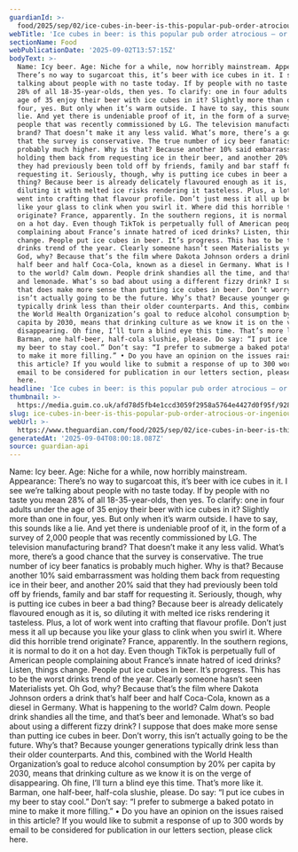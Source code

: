 ```yaml
---
guardianId: >-
  food/2025/sep/02/ice-cubes-in-beer-is-this-popular-pub-order-atrocious-or-ingenious
webTitle: 'Ice cubes in beer: is this popular pub order atrocious – or ingenious?'
sectionName: Food
webPublicationDate: '2025-09-02T13:57:15Z'
bodyText: >-
  Name: Icy beer. Age: Niche for a while, now horribly mainstream. Appearance:
  There’s no way to sugarcoat this, it’s beer with ice cubes in it. I see we’re
  talking about people with no taste today. If by people with no taste you mean
  28% of all 18-35-year-olds, then yes. To clarify: one in four adults under the
  age of 35 enjoy their beer with ice cubes in it? Slightly more than one in
  four, yes. But only when it’s warm outside. I have to say, this sounds like a
  lie. And yet there is undeniable proof of it, in the form of a survey of 2,000
  people that was recently commissioned by LG. The television manufacturing
  brand? That doesn’t make it any less valid. What’s more, there’s a good chance
  that the survey is conservative. The true number of icy beer fanatics is
  probably much higher. Why is that? Because another 10% said embarrassment was
  holding them back from requesting ice in their beer, and another 20% said that
  they had previously been told off by friends, family and bar staff for
  requesting it. Seriously, though, why is putting ice cubes in beer a bad
  thing? Because beer is already delicately flavoured enough as it is, so
  diluting it with melted ice risks rendering it tasteless. Plus, a lot of work
  went into crafting that flavour profile. Don’t just mess it all up because you
  like your glass to clink when you swirl it. Where did this horrible trend
  originate? France, apparently. In the southern regions, it is normal to do it
  on a hot day. Even though TikTok is perpetually full of American people
  complaining about France’s innate hatred of iced drinks? Listen, things
  change. People put ice cubes in beer. It’s progress. This has to be the worst
  drinks trend of the year. Clearly someone hasn’t seen Materialists yet. Oh
  God, why? Because that’s the film where Dakota Johnson orders a drink that’s
  half beer and half Coca-Cola, known as a diesel in Germany. What is happening
  to the world? Calm down. People drink shandies all the time, and that’s beer
  and lemonade. What’s so bad about using a different fizzy drink? I suppose
  that does make more sense than putting ice cubes in beer. Don’t worry, this
  isn’t actually going to be the future. Why’s that? Because younger generations
  typically drink less than their older counterparts. And this, combined with
  the World Health Organization’s goal to reduce alcohol consumption by 20% per
  capita by 2030, means that drinking culture as we know it is on the verge of
  disappearing. Oh fine, I’ll turn a blind eye this time. That’s more like it.
  Barman, one half-beer, half-cola slushie, please. Do say: “I put ice cubes in
  my beer to stay cool.” Don’t say: “I prefer to submerge a baked potato in mine
  to make it more filling.” • Do you have an opinion on the issues raised in
  this article? If you would like to submit a response of up to 300 words by
  email to be considered for publication in our letters section, please click
  here.
headline: 'Ice cubes in beer: is this popular pub order atrocious – or ingenious?'
thumbnail: >-
  https://media.guim.co.uk/afd78d5fb4e1ccd3059f2958a5764e4427d0f95f/928_0_4640_3712/500.jpg
slug: ice-cubes-in-beer-is-this-popular-pub-order-atrocious-or-ingenious
webUrl: >-
  https://www.theguardian.com/food/2025/sep/02/ice-cubes-in-beer-is-this-popular-pub-order-atrocious-or-ingenious
generatedAt: '2025-09-04T08:00:18.087Z'
source: guardian-api
---
```

Name: Icy beer. Age: Niche for a while, now horribly mainstream. Appearance: There’s no way to sugarcoat this, it’s beer with ice cubes in it. I see we’re talking about people with no taste today. If by people with no taste you mean 28% of all 18-35-year-olds, then yes. To clarify: one in four adults under the age of 35 enjoy their beer with ice cubes in it? Slightly more than one in four, yes. But only when it’s warm outside. I have to say, this sounds like a lie. And yet there is undeniable proof of it, in the form of a survey of 2,000 people that was recently commissioned by LG. The television manufacturing brand? That doesn’t make it any less valid. What’s more, there’s a good chance that the survey is conservative. The true number of icy beer fanatics is probably much higher. Why is that? Because another 10% said embarrassment was holding them back from requesting ice in their beer, and another 20% said that they had previously been told off by friends, family and bar staff for requesting it. Seriously, though, why is putting ice cubes in beer a bad thing? Because beer is already delicately flavoured enough as it is, so diluting it with melted ice risks rendering it tasteless. Plus, a lot of work went into crafting that flavour profile. Don’t just mess it all up because you like your glass to clink when you swirl it. Where did this horrible trend originate? France, apparently. In the southern regions, it is normal to do it on a hot day. Even though TikTok is perpetually full of American people complaining about France’s innate hatred of iced drinks? Listen, things change. People put ice cubes in beer. It’s progress. This has to be the worst drinks trend of the year. Clearly someone hasn’t seen Materialists yet. Oh God, why? Because that’s the film where Dakota Johnson orders a drink that’s half beer and half Coca-Cola, known as a diesel in Germany. What is happening to the world? Calm down. People drink shandies all the time, and that’s beer and lemonade. What’s so bad about using a different fizzy drink? I suppose that does make more sense than putting ice cubes in beer. Don’t worry, this isn’t actually going to be the future. Why’s that? Because younger generations typically drink less than their older counterparts. And this, combined with the World Health Organization’s goal to reduce alcohol consumption by 20% per capita by 2030, means that drinking culture as we know it is on the verge of disappearing. Oh fine, I’ll turn a blind eye this time. That’s more like it. Barman, one half-beer, half-cola slushie, please. Do say: “I put ice cubes in my beer to stay cool.” Don’t say: “I prefer to submerge a baked potato in mine to make it more filling.” • Do you have an opinion on the issues raised in this article? If you would like to submit a response of up to 300 words by email to be considered for publication in our letters section, please click here.

